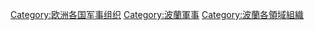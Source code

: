 [[Category:欧洲各国军事组织|Category:欧洲各国军事组织]]
[[Category:波蘭軍事|Category:波蘭軍事]]
[[Category:波蘭各領域組織|Category:波蘭各領域組織]]